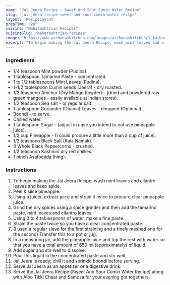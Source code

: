 ---
name: "Jal Jeera Recipe - Sweet And Sour Cumin Water Recipe"
slug: "jal-jeera-recipe-sweet-and-sour-cumin-water-recipe"
layout: 'RecipeLayout'
prepTime: "20"
cuisine: "Maharashtrian Recipes"
cuisineSlug: "maharashtrian-recipes"
image: "https://www.archanaskitchen.com/images/archanaskitchen/1-Author/Taruna_Deepak/JAL_JEERA_Sweet__Sour_Cumin_Water.jpg"
excerpt: "To begin making the Jal Jeera Recipe, wash mint leaves and cilantro leaves and keep aside"
---

### Ingredients

- 1/4 teaspoon Mint powder (Pudina).
- 1 tablespoon Tamarind Paste - concentrated.
- 1 to 1/2 tablespoons Mint Leaves (Pudina).
- 1-1/2 tablespoon Cumin seeds (Jeera) - dry roasted.
- 1/2 teaspoon Amchur (Dry Mango Powder) - (dried and powdered raw green mangoes - easily available at Indian stores).
- 1/2 teaspoon Sea salt - or regular salt.
- 1 tablespoon Coriander (Dhania) Leaves - chopped (Optional).
- Boondi - to serve.
- Chilled water.
- 1 tablespoon Sugar - (adjust in case you intend to not use pineapple juice).
- 1/2 cup Pineapple - (I could procure a little more than a cup of juice).
- 1/2 teaspoon Black Salt (Kala Namak).
- 8 Whole Black Peppercorns - crushed.
- 1/2 teaspoon Kashmiri dry red chillies.
- 1 pinch Asafoetida (hing).

### Instructions

1. To begin making the Jal Jeera Recipe, wash mint leaves and cilantro leaves and keep aside.
1. Peel & slice pineapple.
1. Using a juicer, extract juice and strain it twice to procure clear pineapple juice.
1. Grind the dry spices using a spice grinder and then add the tamarind paste, mint leaves and cilantro leaves.
1. Using 3 to 4 tablespoons of water, make a fine paste.
1. Strain the paste twice so you have a clear concentrated paste.
1. (I used a regular sieve for the first straining and a finely meshed one for the second) Transfer this to a pot or jug.
1. In a measuring jar, add the pineapple juice and top the rest with water so that you have a total amount of 650 ml (approximately) of liquid.
1. Add sugar and stir well to dissolve.
1. Pour this liquid in the concentrated paste and stir well.
1. Jal Jeera is ready; chill it and sprinkle boondi before serving.
1. Serve Jal Jeera as an appetizer or a digestive drink.
1. Serve the Jal Jeera Recipe (Sweet And Sour Cumin Water Recipe) along with Aloo Tikki Chaat and Samosa for your evening get togethers.
